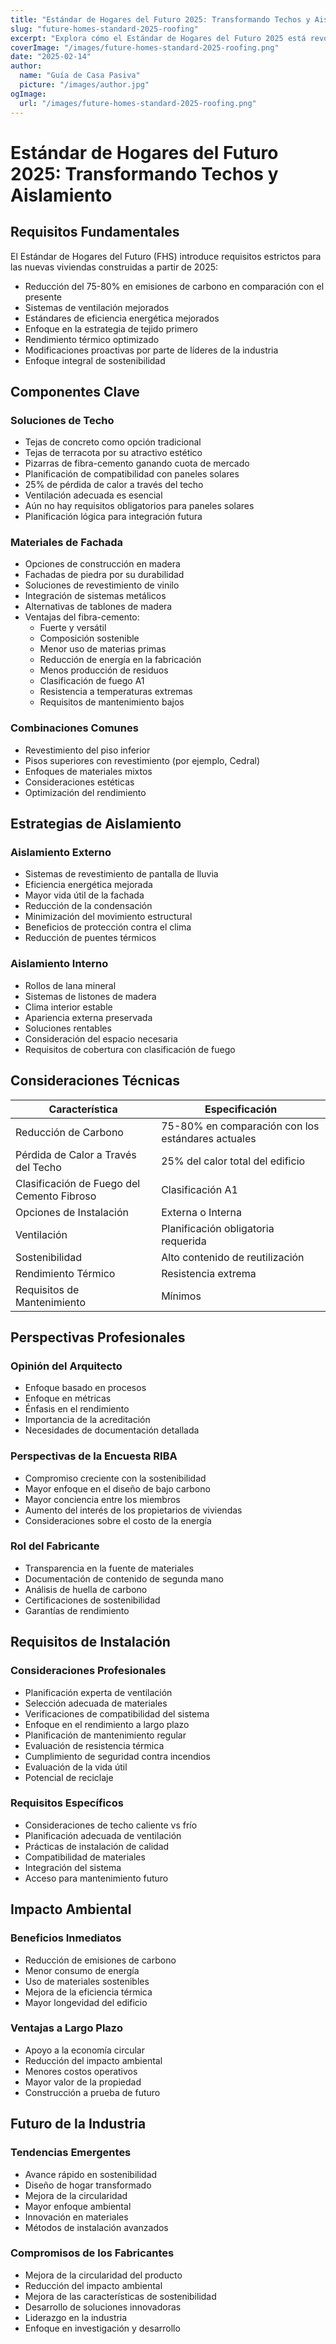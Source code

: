 ```yaml
---
title: "Estándar de Hogares del Futuro 2025: Transformando Techos y Aislamiento"
slug: "future-homes-standard-2025-roofing"
excerpt: "Explora cómo el Estándar de Hogares del Futuro 2025 está revolucionando la construcción residencial con nuevos requisitos para soluciones de techado y aislamiento sostenibles."
coverImage: "/images/future-homes-standard-2025-roofing.png"
date: "2025-02-14"
author:
  name: "Guía de Casa Pasiva"
  picture: "/images/author.jpg"
ogImage:
  url: "/images/future-homes-standard-2025-roofing.png"
---
```


# Estándar de Hogares del Futuro 2025: Transformando Techos y Aislamiento

## Requisitos Fundamentales

El Estándar de Hogares del Futuro (FHS) introduce requisitos estrictos para las nuevas viviendas construidas a partir de 2025:

- Reducción del 75-80% en emisiones de carbono en comparación con el presente
- Sistemas de ventilación mejorados
- Estándares de eficiencia energética mejorados
- Enfoque en la estrategia de tejido primero
- Rendimiento térmico optimizado
- Modificaciones proactivas por parte de líderes de la industria
- Enfoque integral de sostenibilidad

## Componentes Clave

### Soluciones de Techo
- Tejas de concreto como opción tradicional
- Tejas de terracota por su atractivo estético
- Pizarras de fibra-cemento ganando cuota de mercado
- Planificación de compatibilidad con paneles solares
- 25% de pérdida de calor a través del techo
- Ventilación adecuada es esencial
- Aún no hay requisitos obligatorios para paneles solares
- Planificación lógica para integración futura

### Materiales de Fachada
- Opciones de construcción en madera
- Fachadas de piedra por su durabilidad
- Soluciones de revestimiento de vinilo
- Integración de sistemas metálicos
- Alternativas de tablones de madera
- Ventajas del fibra-cemento:
  - Fuerte y versátil
  - Composición sostenible
  - Menor uso de materias primas
  - Reducción de energía en la fabricación
  - Menos producción de residuos
  - Clasificación de fuego A1
  - Resistencia a temperaturas extremas
  - Requisitos de mantenimiento bajos

### Combinaciones Comunes
- Revestimiento del piso inferior
- Pisos superiores con revestimiento (por ejemplo, Cedral)
- Enfoques de materiales mixtos
- Consideraciones estéticas
- Optimización del rendimiento

## Estrategias de Aislamiento

### Aislamiento Externo
- Sistemas de revestimiento de pantalla de lluvia
- Eficiencia energética mejorada
- Mayor vida útil de la fachada
- Reducción de la condensación
- Minimización del movimiento estructural
- Beneficios de protección contra el clima
- Reducción de puentes térmicos

### Aislamiento Interno
- Rollos de lana mineral
- Sistemas de listones de madera
- Clima interior estable
- Apariencia externa preservada
- Soluciones rentables
- Consideración del espacio necesaria
- Requisitos de cobertura con clasificación de fuego

## Consideraciones Técnicas

| Característica | Especificación |
|----------------|----------------|
| Reducción de Carbono | 75-80% en comparación con los estándares actuales |
| Pérdida de Calor a Través del Techo | 25% del calor total del edificio |
| Clasificación de Fuego del Cemento Fibroso | Clasificación A1 |
| Opciones de Instalación | Externa o Interna |
| Ventilación | Planificación obligatoria requerida |
| Sostenibilidad | Alto contenido de reutilización |
| Rendimiento Térmico | Resistencia extrema |
| Requisitos de Mantenimiento | Mínimos |

## Perspectivas Profesionales

### Opinión del Arquitecto
- Enfoque basado en procesos
- Enfoque en métricas
- Énfasis en el rendimiento
- Importancia de la acreditación
- Necesidades de documentación detallada

### Perspectivas de la Encuesta RIBA
- Compromiso creciente con la sostenibilidad
- Mayor enfoque en el diseño de bajo carbono
- Mayor conciencia entre los miembros
- Aumento del interés de los propietarios de viviendas
- Consideraciones sobre el costo de la energía

### Rol del Fabricante
- Transparencia en la fuente de materiales
- Documentación de contenido de segunda mano
- Análisis de huella de carbono
- Certificaciones de sostenibilidad
- Garantías de rendimiento

## Requisitos de Instalación

### Consideraciones Profesionales
- Planificación experta de ventilación
- Selección adecuada de materiales
- Verificaciones de compatibilidad del sistema
- Enfoque en el rendimiento a largo plazo
- Planificación de mantenimiento regular
- Evaluación de resistencia térmica
- Cumplimiento de seguridad contra incendios
- Evaluación de la vida útil
- Potencial de reciclaje

### Requisitos Específicos
- Consideraciones de techo caliente vs frío
- Planificación adecuada de ventilación
- Prácticas de instalación de calidad
- Compatibilidad de materiales
- Integración del sistema
- Acceso para mantenimiento futuro

## Impacto Ambiental

### Beneficios Inmediatos
- Reducción de emisiones de carbono
- Menor consumo de energía
- Uso de materiales sostenibles
- Mejora de la eficiencia térmica
- Mayor longevidad del edificio

### Ventajas a Largo Plazo
- Apoyo a la economía circular
- Reducción del impacto ambiental
- Menores costos operativos
- Mayor valor de la propiedad
- Construcción a prueba de futuro

## Futuro de la Industria

### Tendencias Emergentes
- Avance rápido en sostenibilidad
- Diseño de hogar transformado
- Mejora de la circularidad
- Mayor enfoque ambiental
- Innovación en materiales
- Métodos de instalación avanzados

### Compromisos de los Fabricantes
- Mejora de la circularidad del producto
- Reducción del impacto ambiental
- Mejora de las características de sostenibilidad
- Desarrollo de soluciones innovadoras
- Liderazgo en la industria
- Enfoque en investigación y desarrollo